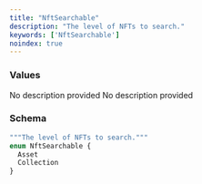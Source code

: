 ```yaml
---
title: "NftSearchable"
description: "The level of NFTs to search."
keywords: ['NftSearchable']
noindex: true
---
```


### Values

<ResponseField name="Asset" type="enum">
  No description provided
</ResponseField>

<ResponseField name="Collection" type="enum">
  No description provided
</ResponseField>

### Schema


```graphql 
"""The level of NFTs to search."""
enum NftSearchable {
  Asset
  Collection
}
```
